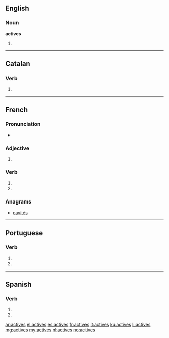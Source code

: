==English==

===Noun===
'''actives'''

# {{plural of|active}}

----

==Catalan==

===Verb===
{{head|ca|verb form}}

# {{ca-verb form of|p=2|n=sg|t=pres|m=ind|activar}}

----

==French==

===Pronunciation===
* {{IPA|/ak.tiv/|lang=fr}}

===Adjective===
{{fr-adj-form}}

# {{feminine plural of|actif|lang=fr}}

===Verb===
{{fr-verb-form}}

# {{conjugation of|activer||2|s|pres|ind|lang=fr}}
# {{conjugation of|activer||2|s|pres|sub|lang=fr}}

===Anagrams===
* [[cavités#French|cavités]]

----

==Portuguese==

===Verb===
{{head|pt|verb form}}

# {{conjugation of|activar||2|s|present|subjunctive|lang=pt}}
# {{conjugation of|activar||2|s|negative|imperative|lang=pt}}

----

==Spanish==

===Verb===
{{es-verb-form|activar}}

# {{es-verb form of|ending=ar|mood=imperative|sense=negative|pers=2|formal=no|number=singular|activar}}
# {{es-verb form of|ending=ar|mood=subjunctive|tense=present|pers=2|formal=no|number=singular|activar}}

[[ar:actives]]
[[el:actives]]
[[es:actives]]
[[fr:actives]]
[[it:actives]]
[[ku:actives]]
[[li:actives]]
[[mg:actives]]
[[my:actives]]
[[nl:actives]]
[[no:actives]]